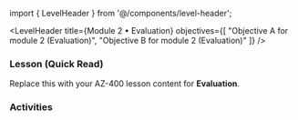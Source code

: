 ﻿import { LevelHeader } from '@/components/level-header';

<LevelHeader title={Module 2 • Evaluation} objectives={[
  "Objective A for module 2 (Evaluation)",
  "Objective B for module 2 (Evaluation)"
]} />

### Lesson (Quick Read)
Replace this with your AZ-400 lesson content for **Evaluation**.

### Activities
<Flashcards src="/content/module-2/level-evaluation/activities.json" />
<Quiz src="/content/module-2/level-evaluation/quiz.json" />
